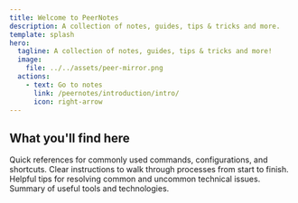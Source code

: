```yaml
---
title: Welcome to PeerNotes
description: A collection of notes, guides, tips & tricks and more.
template: splash
hero:
  tagline: A collection of notes, guides, tips & tricks and more!
  image:
    file: ../../assets/peer-mirror.png
  actions:
    - text: Go to notes
      link: /peernotes/introduction/intro/
      icon: right-arrow
---
```



## What you'll find here

<CardGrid stagger>
    <Card title="Cheatsheet" icon="document">
        Quick references for commonly used commands, configurations, and shortcuts.
    </Card>
    <Card title="Step-by-Step Guides" icon="open-book">
        Clear instructions to walk through processes from start to finish.
    </Card>
    <Card title="Troubleshooting Tips" icon="magnifier">
        Helpful tips for resolving common and uncommon technical issues.
    </Card>
    <Card title="Tools & Technologies" icon="puzzle">
        Summary of useful tools and technologies.
    </Card>
</CardGrid>



